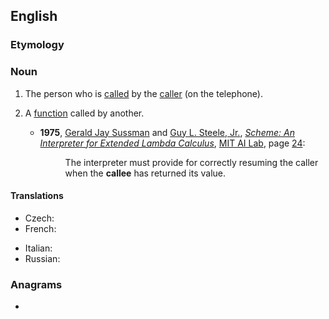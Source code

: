 {{also|čällee}}
==English==

===Etymology===
{{suffix|call|ee|lang=en}}

===Noun===
{{en-noun}}
# {{lb|en|telephony}} The person who is [[called]] by the [[caller]] (on the telephone).
# {{lb|en|computing}} A [[function]] called by another.
#* '''1975''', [[w:Gerald Jay Sussman|Gerald Jay Sussman]] and [[w:Guy L. Steele Jr.|Guy L. Steele, Jr.]], ''[[s:Scheme: An Interpreter for Extended Lambda Calculus|Scheme: An Interpreter for Extended Lambda Calculus]]'', [[w:MIT Computer Science and Artificial Intelligence Laboratory|MIT AI Lab]], page [[s:Scheme: An Interpreter for Extended Lambda Calculus/Section 4|24]]:
#*: The interpreter must provide for correctly resuming the caller when the '''callee''' has returned its value.

====Translations====
{{trans-top|the person who is called by the caller}}
* Czech: {{t|cs|volaný}}
* French: {{t+|fr|appelé|m}}
{{trans-mid}}
* Italian: {{t+|it|chiamato|m}}
* Russian: {{t+|ru|вызыва́емый}} {{t+|ru|абоне́нт}}
{{trans-bottom}}

===Anagrams===
* {{anagrams|en|cellae}}